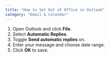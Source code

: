 ```yaml
---
title: "How to Set Out of Office in Outlook"
category: "Email & Calendar"
---
```


1. Open Outlook and click **File**.
2. Select **Automatic Replies**.
3. Toggle **Send automatic replies** on.
4. Enter your message and choose date range.
5. Click **OK** to save.
